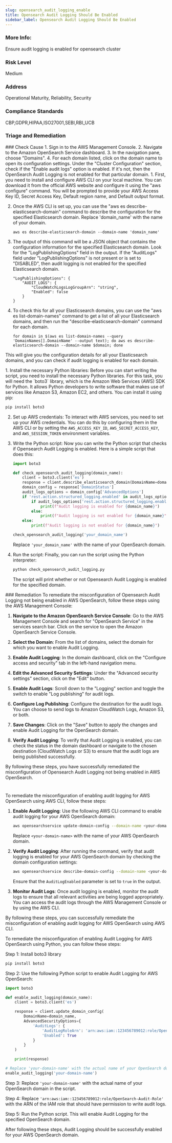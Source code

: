 ```yaml
---
slug: opensearch_audit_logging_enable
title: Opensearch Audit Logging Should Be Enabled
sidebar_label: Opensearch Audit Logging Should Be Enabled
---
```

### More Info:

Ensure audit logging is enabled for opensearch cluster

### Risk Level

Medium

### Address

Operational Maturity, Reliability, Security

### Compliance Standards

CBP,GDPR,HIPAA,ISO27001,SEBI,RBI_UCB


### Triage and Remediation
<Tabs>

<Tab title='Cause'>
### Check Cause
<AccordionGroup>
<Accordion title='Using Console' defaultOpen='true'>
1. Sign in to the AWS Management Console.
2. Navigate to the Amazon OpenSearch Service dashboard.
3. In the navigation pane, choose "Domains".
4. For each domain listed, click on the domain name to open its configuration settings. Under the "Cluster Configuration" section, check if the "Enable audit logs" option is enabled. If it's not, then the OpenSearch Audit Logging is not enabled for that particular domain.
</Accordion>

<Accordion title='Using CLI'>
1. First, you need to install and configure AWS CLI on your local machine. You can download it from the official AWS website and configure it using the "aws configure" command. You will be prompted to provide your AWS Access Key ID, Secret Access Key, Default region name, and Default output format.

2. Once the AWS CLI is set up, you can use the "aws es describe-elasticsearch-domain" command to describe the configuration for the specified Elasticsearch domain. Replace 'domain_name' with the name of your domain.

   ```
   aws es describe-elasticsearch-domain --domain-name 'domain_name'
   ```

3. The output of this command will be a JSON object that contains the configuration information for the specified Elasticsearch domain. Look for the "LogPublishingOptions" field in the output. If the "AuditLogs" field under "LogPublishingOptions" is not present or is set to "DISABLED", then audit logging is not enabled for the specified Elasticsearch domain.

   ```
   "LogPublishingOptions": {
       "AUDIT_LOGS": {
           "CloudWatchLogsLogGroupArn": "string",
           "Enabled": false
       }
   }
   ```

4. To check this for all your Elasticsearch domains, you can use the "aws es list-domain-names" command to get a list of all your Elasticsearch domains, and then run the "describe-elasticsearch-domain" command for each domain.

   ```
   for domain in $(aws es list-domain-names --query 'DomainNames[].DomainName' --output text); do aws es describe-elasticsearch-domain --domain-name $domain; done
   ```
   
This will give you the configuration details for all your Elasticsearch domains, and you can check if audit logging is enabled for each domain.
</Accordion>

<Accordion title='Using Python'>
1. Install the necessary Python libraries: Before you can start writing the script, you need to install the necessary Python libraries. For this task, you will need the `boto3` library, which is the Amazon Web Services (AWS) SDK for Python. It allows Python developers to write software that makes use of services like Amazon S3, Amazon EC2, and others. You can install it using pip:

   ```bash
   pip install boto3
   ```

2. Set up AWS credentials: To interact with AWS services, you need to set up your AWS credentials. You can do this by configuring them in the AWS CLI or by setting the `AWS_ACCESS_KEY_ID`, `AWS_SECRET_ACCESS_KEY`, and `AWS_SESSION_TOKEN` environment variables.

3. Write the Python script: Now you can write the Python script that checks if Opensearch Audit Logging is enabled. Here is a simple script that does this:

   ```python
   import boto3

   def check_opensearch_audit_logging(domain_name):
       client = boto3.client('es')
       response = client.describe_elasticsearch_domain(DomainName=domain_name)
       domain_config = response['DomainStatus']
       audit_logs_options = domain_config['AdvancedOptions']
       if 'rest.action.structured_logging.enabled' in audit_logs_options:
           if audit_logs_options['rest.action.structured_logging.enabled'] == 'true':
               print(f"Audit logging is enabled for {domain_name}")
           else:
               print(f"Audit logging is not enabled for {domain_name}")
       else:
           print(f"Audit logging is not enabled for {domain_name}")

   check_opensearch_audit_logging('your_domain_name')
   ```

   Replace `'your_domain_name'` with the name of your OpenSearch domain.

4. Run the script: Finally, you can run the script using the Python interpreter:

   ```bash
   python check_opensearch_audit_logging.py
   ```

   The script will print whether or not Opensearch Audit Logging is enabled for the specified domain.
</Accordion>

</AccordionGroup>
</Tab>

<Tab title='Remediation'>
### Remediation

<AccordionGroup>
<Accordion title='Using Console' defaultOpen='true'>
To remediate the misconfiguration of Opensearch Audit Logging not being enabled in AWS OpenSearch, follow these steps using the AWS Management Console:

1. **Navigate to the Amazon OpenSearch Service Console**: Go to the AWS Management Console and search for "OpenSearch Service" in the services search bar. Click on the service to open the Amazon OpenSearch Service Console.

2. **Select the Domain**: From the list of domains, select the domain for which you want to enable Audit Logging.

3. **Enable Audit Logging**: In the domain dashboard, click on the "Configure access and security" tab in the left-hand navigation menu.

4. **Edit the Advanced Security Settings**: Under the "Advanced security settings" section, click on the "Edit" button.

5. **Enable Audit Logs**: Scroll down to the "Logging" section and toggle the switch to enable "Log publishing" for audit logs.

6. **Configure Log Publishing**: Configure the destination for the audit logs. You can choose to send logs to Amazon CloudWatch Logs, Amazon S3, or both.

7. **Save Changes**: Click on the "Save" button to apply the changes and enable Audit Logging for the OpenSearch domain.

8. **Verify Audit Logging**: To verify that Audit Logging is enabled, you can check the status in the domain dashboard or navigate to the chosen destination (CloudWatch Logs or S3) to ensure that the audit logs are being published successfully.

By following these steps, you have successfully remediated the misconfiguration of Opensearch Audit Logging not being enabled in AWS OpenSearch.

#
</Accordion>

<Accordion title='Using CLI'>
To remediate the misconfiguration of enabling audit logging for AWS OpenSearch using AWS CLI, follow these steps:

1. **Enable Audit Logging**: Use the following AWS CLI command to enable audit logging for your AWS OpenSearch domain:
   
   ```bash
   aws opensearchservice update-domain-config --domain-name <your-domain-name> --advanced-security-options Enabled=true,InternalUserDatabaseEnabled=true,AuditLogEnabled=true
   ```

   Replace `<your-domain-name>` with the name of your AWS OpenSearch domain.

2. **Verify Audit Logging**: After running the command, verify that audit logging is enabled for your AWS OpenSearch domain by checking the domain configuration settings:

   ```bash
   aws opensearchservice describe-domain-config --domain-name <your-domain-name> --output json
   ```

   Ensure that the `AuditLogEnabled` parameter is set to `true` in the output.

3. **Monitor Audit Logs**: Once audit logging is enabled, monitor the audit logs to ensure that all relevant activities are being logged appropriately. You can access the audit logs through the AWS Management Console or by using the AWS CLI.

By following these steps, you can successfully remediate the misconfiguration of enabling audit logging for AWS OpenSearch using AWS CLI.
</Accordion>

<Accordion title='Using Python'>
To remediate the misconfiguration of enabling Audit Logging for AWS OpenSearch using Python, you can follow these steps:

Step 1: Install boto3 library
```bash
pip install boto3
```

Step 2: Use the following Python script to enable Audit Logging for AWS OpenSearch:

```python
import boto3

def enable_audit_logging(domain_name):
    client = boto3.client('es')

    response = client.update_domain_config(
        DomainName=domain_name,
        AdvancedSecurityOptions={
            'AuditLogs': {
                'AuditLogRoleArn': 'arn:aws:iam::123456789012:role/OpenSearch-Audit-Role',
                'Enabled': True
            }
        }
    )

    print(response)

# Replace 'your-domain-name' with the actual name of your OpenSearch domain
enable_audit_logging('your-domain-name')
```

Step 3: Replace `'your-domain-name'` with the actual name of your OpenSearch domain in the script.

Step 4: Replace `'arn:aws:iam::123456789012:role/OpenSearch-Audit-Role'` with the ARN of the IAM role that should have permission to write audit logs.

Step 5: Run the Python script. This will enable Audit Logging for the specified OpenSearch domain.

After following these steps, Audit Logging should be successfully enabled for your AWS OpenSearch domain.
</Accordion>

</AccordionGroup>
</Tab>
</Tabs>

